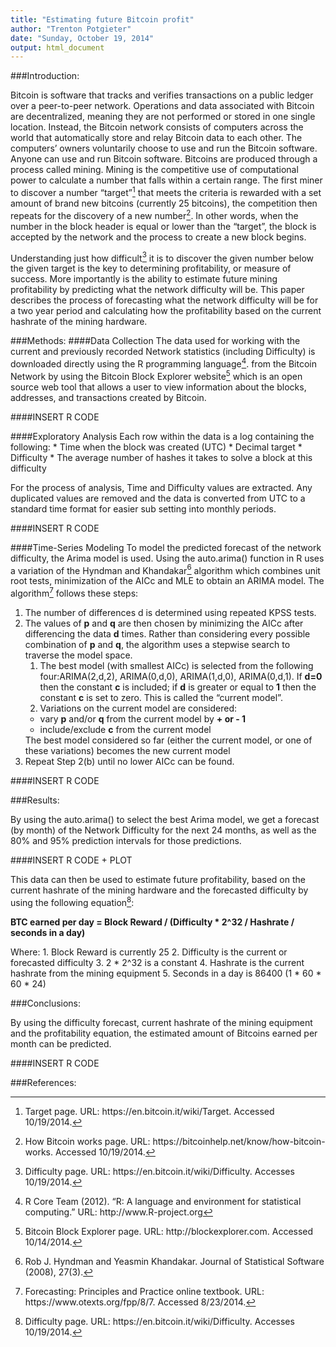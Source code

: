 ```yaml
---
title: "Estimating future Bitcoin profit"
author: "Trenton Potgieter"
date: "Sunday, October 19, 2014"
output: html_document
---
```


###Introduction: 

Bitcoin is software that tracks and verifies transactions on a public ledger over a peer-to-peer network. Operations and data associated with Bitcoin are decentralized, meaning they are not performed or stored in one single location. Instead, the Bitcoin network consists of computers across the world that automatically store and relay Bitcoin data to each other. The computers' owners voluntarily choose to use and run the Bitcoin software. Anyone can use and run Bitcoin software. Bitcoins are produced through a process called mining. Mining is the competitive use of computational power to calculate a number that falls within a certain range. The first miner to discover a number "target"[^one] that meets the criteria is rewarded with a set amount of brand new bitcoins (currently 25 bitcoins), the competition then repeats for the discovery of a new number[^two]. In other words, when the number in the block header is equal or lower than the "target", the block is accepted by the network and the process to create a new block begins.

Understanding just how difficult[^three] it is to discover the given number below the given target is the key to determining profitability, or measure of success. More importantly is the ability to estimate future mining profitability by predicting what the network difficulty will be. This paper describes the process of forecasting what the network difficulty will be for a two year period and calculating how the profitability based on the current hashrate of the mining hardware.

###Methods:
####Data Collection
The data used for working with the current and previously recorded Network statistics (including Difficulty) is downloaded directly using the R programming language[^four]. from the Bitcoin Network by using the Bitcoin Block Explorer website[^five] which is an open source web tool that allows a user to view information about the blocks, addresses, and transactions created by Bitcoin. 

####INSERT R CODE

####Exploratory Analysis
Each row within the data is a log containing the following:
* Time when the block was created (UTC)
* Decimal target
* Difficulty
* The average number of hashes it takes to solve a block at this difficulty

For the process of analysis, Time and Difficulty values are extracted. Any duplicated values are removed and the data is converted from UTC to a standard time format for easier sub setting into monthly periods.

####INSERT R CODE

####Time-Series Modeling
To model the predicted forecast of the network difficulty, the Arima model is used. Using the auto.arima() function in R uses a variation of the Hyndman and Khandakar[^six] algorithm which combines unit root tests, minimization of the AICc and MLE to obtain an ARIMA model. The algorithm[^seven] follows these steps:

1. The number of differences d is determined using repeated KPSS tests.
2. The values of __p__ and __q__ are then chosen by minimizing the AICc after differencing the data __d__ times. Rather than considering every possible combination of __p__ and __q__, the algorithm uses a stepwise search to traverse the model space.
    1. The best model (with smallest AICc) is selected from the following four:ARIMA(2,d,2), ARIMA(0,d,0), ARIMA(1,d,0), ARIMA(0,d,1). If __d=0__ then the constant __c__ is included; if __d__ is greater or equal to __1__ then the constant __c__ is set to zero. This is called the "current model".
    2. Variations on the current model are considered:
    * vary __p__ and/or __q__ from the current model by __+ or - 1__
    * include/exclude __c__ from the current model
    
    The best model considered so far (either the current model, or one of these variations) becomes the new current model
3. Repeat Step 2(b) until no lower AICc can be found.

####INSERT R CODE

###Results:

By using the auto.arima() to select the best Arima model, we get a forecast (by month) of the Network Difficulty for the next 24 months, as well as the 80% and 95% prediction intervals for those predictions. 

####INSERT R CODE + PLOT

This data can then be used to estimate future profitability, based on the current hashrate of the mining hardware and the forecasted difficulty by using the following equation[^three]:

__BTC earned per day = Block Reward / (Difficulty * 2^32 / Hashrate / seconds in a day)__

Where:
1. Block Reward is currently 25
2. Difficulty is the current or forecasted difficulty
3. 2 * 2^32 is a constant
4. Hashrate is the current hashrate from the mining equipment
5. Seconds in a day is 86400 (1 * 60 * 60 * 24)

###Conclusions: 

By using the difficulty forecast, current hashrate of the mining equipment and the profitability equation, the estimated amount of Bitcoins earned per month can be predicted.

####INSERT R CODE

###References:

[^one]: Target page. URL: https://en.bitcoin.it/wiki/Target. Accessed 10/19/2014.
[^two]: How Bitcoin works page. URL: https://bitcoinhelp.net/know/how-bitcoin-works. Accessed 10/19/2014.
[^three]: Difficulty page. URL: https://en.bitcoin.it/wiki/Difficulty. Accesses 10/19/2014.
[^four]: R Core Team (2012). "R: A language and environment for statistical computing." URL: http://www.R-project.org
[^five]: Bitcoin Block Explorer page. URL: http://blockexplorer.com. Accessed 10/14/2014.
[^six]: Rob J. Hyndman and Yeasmin Khandakar. Journal of Statistical Software (2008), 27(3).
[^seven]: Forecasting: Principles and Practice online textbook. URL: https://www.otexts.org/fpp/8/7. Accessed 8/23/2014.
